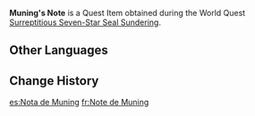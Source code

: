 {{Item Infobox
|id           = 101690
|image        = Book Letter.png
|type         = Quest Items
|description  = The Ministry representative [[Muning]] gave you this note. Despite its short length, the word "prohibited" appears 8 times. If you give this to an adventurer named Zhiqiong, you will receive the aid you need.
|source1      = [[Surreptitious Seven-Star Seal Sundering]]
}}
'''Muning's Note''' is a Quest Item obtained during the World Quest [[Surreptitious Seven-Star Seal Sundering]].

==Other Languages==
{{Other Languages
|default_hidden = 1
|en      = Muning's Note
|zhs     = 沐宁的纸条
|zhs_rm  = Mùníng de Zhǐtiáo
|zht     = 沐寧的紙條
|zht_rm  = Mùníng de Zhǐtiáo
|ja      = 沐寧のメモ
|ja_rm   = Mokunei no Memo{{Assumed}}
|ko      = 목영의 쪽지
|ko_rm   = Mokyeong-ui Jjokji
|es      = Nota de Muning
|fr      = Note de Muning
|ru      = Записка Му Нина
|th      = กระดาษโน้ตของ Muning
|th_rm   = 
|vi      = Mảnh Giấy Của Muning
|de      = Munings Zettel
|id      = Catatan Muning
|pt      = Folha de Papel de Muning
|tr      = Muning'in Notu
|it      = Biglietto di Muning
}}

==Change History==
{{Change History|2.6}}

[[es:Nota de Muning]]
[[fr:Note de Muning]]